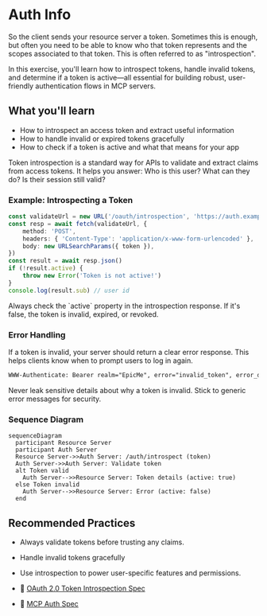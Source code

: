# Auth Info

So the client sends your resource server a token. Sometimes this is enough, but often you need to be able to know who that token represents and the scopes associated to that token. This is often referred to as "introspection".

In this exercise, you'll learn how to introspect tokens, handle invalid tokens, and determine if a token is active—all essential for building robust, user-friendly authentication flows in MCP servers.

## What you'll learn

- How to introspect an access token and extract useful information
- How to handle invalid or expired tokens gracefully
- How to check if a token is active and what that means for your app

<callout-info>
	Token introspection is a standard way for APIs to validate and extract claims
	from access tokens. It helps you answer: Who is this user? What can they do?
	Is their session still valid?
</callout-info>

### Example: Introspecting a Token

```ts
const validateUrl = new URL('/oauth/introspection', 'https://auth.example.com')
const resp = await fetch(validateUrl, {
	method: 'POST',
	headers: { 'Content-Type': 'application/x-www-form-urlencoded' },
	body: new URLSearchParams({ token }),
})
const result = await resp.json()
if (!result.active) {
	throw new Error('Token is not active!')
}
console.log(result.sub) // user id
```

<callout-success>
	Always check the `active` property in the introspection response. If it's
	false, the token is invalid, expired, or revoked.
</callout-success>

### Error Handling

If a token is invalid, your server should return a clear error response. This helps clients know when to prompt users to log in again.

```txt filename="response.txt"
WWW-Authenticate: Bearer realm="EpicMe", error="invalid_token", error_description="The access token is invalid or expired.", resource_metadata=https://example.com/.well-known/oauth-protected-resource/mcp
```

<callout-warning>
	Never leak sensitive details about why a token is invalid. Stick to generic
	error messages for security.
</callout-warning>

### Sequence Diagram

```mermaid
sequenceDiagram
  participant Resource Server
  participant Auth Server
  Resource Server->>Auth Server: /auth/introspect (token)
  Auth Server->>Auth Server: Validate token
  alt Token valid
    Auth Server-->>Resource Server: Token details (active: true)
  else Token invalid
    Auth Server-->>Resource Server: Error (active: false)
  end
```

## Recommended Practices

- Always validate tokens before trusting any claims.
- Handle invalid tokens gracefully
- Use introspection to power user-specific features and permissions.

- 📜 [OAuth 2.0 Token Introspection Spec](https://datatracker.ietf.org/doc/html/rfc7662)
- 📜 [MCP Auth Spec](https://modelcontextprotocol.io/specification/2025-06-18/client/auth)
